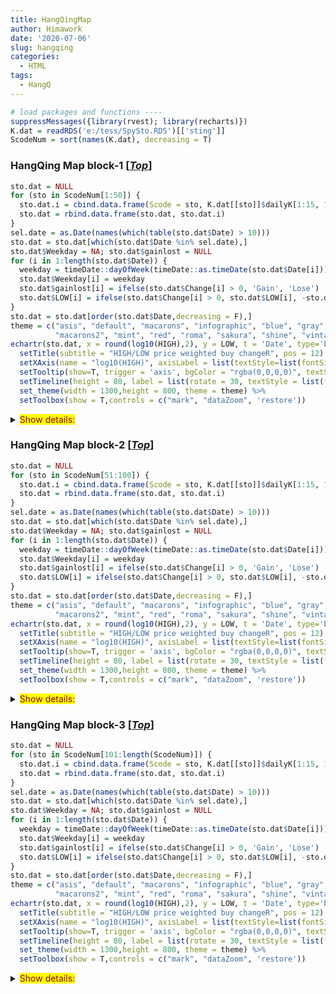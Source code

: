 ```yaml
---
title: HangQingMap
author: Himawork
date: '2020-07-06'
slug: hangqing
categories:
  - HTML
tags:
  - HangQ
---
```



```r
# load packages and functions ----
suppressMessages({library(rvest); library(recharts)})
K.dat = readRDS('e:/tess/SpySto.RDS')[['sting']]
ScodeNum = sort(names(K.dat), decreasing = T)
```

### HangQing Map block-1 [[_Top_]](#)

```r
sto.dat = NULL
for (sto in ScodeNum[1:50]) {
  sto.dat.i = cbind.data.frame(Scode = sto, K.dat[[sto]]$dailyK[1:15, 1:7])
  sto.dat = rbind.data.frame(sto.dat, sto.dat.i)
}
sel.date = as.Date(names(which(table(sto.dat$Date) > 10)))
sto.dat = sto.dat[which(sto.dat$Date %in% sel.date),]
sto.dat$Weekday = NA; sto.dat$gainlost = NULL
for (i in 1:length(sto.dat$Date)) {
  weekday = timeDate::dayOfWeek(timeDate::as.timeDate(sto.dat$Date[i]))[[1]]
  sto.dat$Weekday[i] = weekday
  sto.dat$gainlost[i] = ifelse(sto.dat$Change[i] > 0, 'Gain', 'Lose')
  sto.dat$LOW[i] = ifelse(sto.dat$Change[i] > 0, sto.dat$LOW[i], -sto.dat$LOW[i])
}
sto.dat = sto.dat[order(sto.dat$Date,decreasing = F),]
theme = c("asis", "default", "macarons", "infographic", "blue", "gray", "green", "helianthus", 
          "macarons2", "mint", "red", "roma", "sakura", "shine", "vintage")[runif(1,1, 16)]
echartr(sto.dat, x = round(log10(HIGH),2), y = LOW, t = 'Date', type='bubble', series = 'gainlost', weight = 'Change') %>% 
  setTitle(subtitle = "HIGH/LOW price weighted buy changeR", pos = 12)  %>%  
  setXAxis(name = "log10(HIGH)", axisLabel = list(textStyle=list(fontSize = 9))) %>% 
  setTooltip(show=T, trigger = 'axis', bgColor = "rgba(0,0,0,0)", textStyle = list(fontSize = 10, color = 'black'))   %>% 
  setTimeline(height = 80, label = list(rotate = 30, textStyle = list(fontSize = 9))) %>%
  set_theme(width = 1300,height = 800, theme = theme) %>% 
  setToolbox(show = T,controls = c("mark", "dataZoom", 'restore'))
```

<details>
  <summary><mark><font color=darkred>Show details:</font></mark></summary>
    <p>
```r
rpivotTable::rpivotTable(sto.dat, rows = 'Scode', cols = c('Date', 'Weekday'), aggregatorName = 'Average', 
                         vals = 'CLOSE', rendererName = 'Row Heatmap', height = 1600)
```

</p>
  </details>
  
### HangQing Map block-2 [[_Top_]](#)
  
```r
sto.dat = NULL
for (sto in ScodeNum[51:100]) {
  sto.dat.i = cbind.data.frame(Scode = sto, K.dat[[sto]]$dailyK[1:15, 1:7])
  sto.dat = rbind.data.frame(sto.dat, sto.dat.i)
}
sel.date = as.Date(names(which(table(sto.dat$Date) > 10)))
sto.dat = sto.dat[which(sto.dat$Date %in% sel.date),]
sto.dat$Weekday = NA; sto.dat$gainlost = NULL
for (i in 1:length(sto.dat$Date)) {
  weekday = timeDate::dayOfWeek(timeDate::as.timeDate(sto.dat$Date[i]))[[1]]
  sto.dat$Weekday[i] = weekday
  sto.dat$gainlost[i] = ifelse(sto.dat$Change[i] > 0, 'Gain', 'Lose')
  sto.dat$LOW[i] = ifelse(sto.dat$Change[i] > 0, sto.dat$LOW[i], -sto.dat$LOW[i])
}
sto.dat = sto.dat[order(sto.dat$Date,decreasing = F),]
theme = c("asis", "default", "macarons", "infographic", "blue", "gray", "green", "helianthus", 
          "macarons2", "mint", "red", "roma", "sakura", "shine", "vintage")[runif(1,1, 16)]
echartr(sto.dat, x = round(log10(HIGH),2), y = LOW, t = 'Date', type='bubble', series = 'gainlost', weight = 'Change') %>% 
  setTitle(subtitle = "HIGH/LOW price weighted buy changeR", pos = 12)  %>%  
  setXAxis(name = "log10(HIGH)", axisLabel = list(textStyle=list(fontSize = 9))) %>% 
  setTooltip(show=T, trigger = 'axis', bgColor = "rgba(0,0,0,0)", textStyle = list(fontSize = 10, color = 'black'))   %>% 
  setTimeline(height = 80, label = list(rotate = 30, textStyle = list(fontSize = 9))) %>%
  set_theme(width = 1300,height = 800, theme = theme) %>% 
  setToolbox(show = T,controls = c("mark", "dataZoom", 'restore'))
```

<details>
  <summary><mark><font color=darkred>Show details:</font></mark></summary>
  <p>
  
```r
rpivotTable::rpivotTable(sto.dat, rows = 'Scode', cols = c('Date', 'Weekday'), aggregatorName = 'Average', 
                         vals = 'CLOSE', rendererName = 'Row Heatmap', height = 1600)
```

</p>
  </details>

### HangQing Map block-3 [[_Top_]](#)
  
```r
sto.dat = NULL
for (sto in ScodeNum[101:length(ScodeNum)]) {
  sto.dat.i = cbind.data.frame(Scode = sto, K.dat[[sto]]$dailyK[1:15, 1:7])
  sto.dat = rbind.data.frame(sto.dat, sto.dat.i)
}
sel.date = as.Date(names(which(table(sto.dat$Date) > 10)))
sto.dat = sto.dat[which(sto.dat$Date %in% sel.date),]
sto.dat$Weekday = NA; sto.dat$gainlost = NULL
for (i in 1:length(sto.dat$Date)) {
  weekday = timeDate::dayOfWeek(timeDate::as.timeDate(sto.dat$Date[i]))[[1]]
  sto.dat$Weekday[i] = weekday
  sto.dat$gainlost[i] = ifelse(sto.dat$Change[i] > 0, 'Gain', 'Lose')
  sto.dat$LOW[i] = ifelse(sto.dat$Change[i] > 0, sto.dat$LOW[i], -sto.dat$LOW[i])
}
sto.dat = sto.dat[order(sto.dat$Date,decreasing = F),]
theme = c("asis", "default", "macarons", "infographic", "blue", "gray", "green", "helianthus", 
          "macarons2", "mint", "red", "roma", "sakura", "shine", "vintage")[runif(1,1, 16)]
echartr(sto.dat, x = round(log10(HIGH),2), y = LOW, t = 'Date', type='bubble', series = 'gainlost', weight = 'Change') %>% 
  setTitle(subtitle = "HIGH/LOW price weighted buy changeR", pos = 12)  %>%  
  setXAxis(name = "log10(HIGH)", axisLabel = list(textStyle=list(fontSize = 9))) %>% 
  setTooltip(show=T, trigger = 'axis', bgColor = "rgba(0,0,0,0)", textStyle = list(fontSize = 10, color = 'black'))   %>% 
  setTimeline(height = 80, label = list(rotate = 30, textStyle = list(fontSize = 9))) %>%
  set_theme(width = 1300,height = 800, theme = theme) %>% 
  setToolbox(show = T,controls = c("mark", "dataZoom", 'restore'))
```

<details>
  <summary><mark><font color=darkred>Show details:</font></mark></summary>
  <p>

```r
rpivotTable::rpivotTable(sto.dat, rows = 'Scode', cols = c('Date', 'Weekday'), aggregatorName = 'Average', 
                         vals = 'CLOSE', rendererName = 'Row Heatmap', height = 1600)
```

</p>
  </details>
